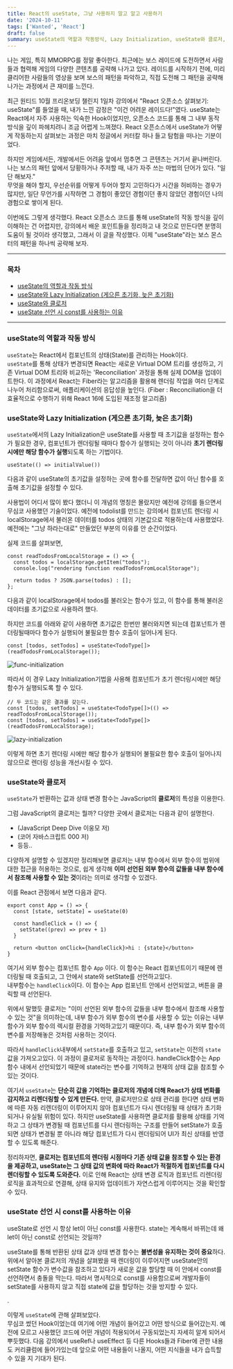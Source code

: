 ```yaml
---
title: React의 useState, 그냥 사용하지 말고 알고 사용하기
date: '2024-10-11'
tags: ['Wanted', 'React']
draft: false
summary: useState의 역할과 작동방식, Lazy Initialization, useState와 클로저, useState 선언 시 const를 사용하는 이유 등 정리. 평소에 무심코 사용했던 useState를 살펴보자.
---
```


나는 게임, 특히 MMORPG를 정말 좋아한다.
최근에는 보스 레이드에 도전하면서 사람들과 협력해 게임의 다양한 콘텐츠를 공략해 나가고 있다.
레이드를 시작하기 전에, 미리 클리어한 사람들의 영상을 보며 보스의 패턴을 파악하고,
직접 도전해 그 패턴을 공략해 나가는 과정에서 큰 재미를 느낀다.

최근 원티드 10월 프리온보딩 챌린지 1일차 강의에서 "React 오픈소스 살펴보기: useState"를 들었을 때,
내가 느낀 감정은 "이건 어려운 레이드다!"였다.
useState는 React에서 자주 사용하는 익숙한 Hook이었지만,
오픈소스 코드를 통해 그 내부 동작 방식을 깊이 파헤치려니 조금 어렵게 느껴졌다.
React 오픈소스에서 useState가 어떻게 작동하는지 살펴보는 과정은 마치 정글에서 커터칼 하나 들고 탐험을 떠나는 기분이었다.

하지만 게임에서든, 개발에서든 어려움 앞에서 멈추면 그 콘텐츠는 거기서 끝나버린다.
나는 보스의 패턴 앞에서 당황하거나 주저할 때, 내가 자주 쓰는 마법의 단어가 있다. "일단 해보자."  
무엇을 해야 할지, 우선순위를 어떻게 두어야 할지 고민하다가 시간을 허비하는 경우가 많지만,
일단 무언가를 시작하면 그 경험이 좋았던 경험이던 좋지 않았던 경험이던 나의 경험으로 쌓이게 된다.

이번에도 그렇게 생각했다. React 오픈소스 코드를 통해 useState의 작동 방식을 깊이 이해하는 건 어렵지만,
강의에서 배운 포인트들을 정리하고 내 것으로 만든다면 분명히 도움이 될 것이라 생각했고, 그래서 이 글을 작성했다.
이제 "useState"라는 보스 몬스터의 패턴을 하나씩 공략해 보자.

---

### 목차

- [useState의 역할과 작동 방식](#usestate의-역할과-작동-방식)
- [useState와 Lazy Initialization (게으른 초기화, 늦은 초기화)](#usestate와-lazy-initialization-게으른-초기화-늦은-초기화)
- [useState와 클로저](#usestate와-클로저)
- [useState 선언 시 const를 사용하는 이유](#usestate-선언-시-const를-사용하는-이유)

---

### useState의 역할과 작동 방식

`useState`는 React에서 컴포넌트의 상태(State)를 관리하는 Hook이다.  
`useState`를 통해 상태가 변경되면 React는 새로운 Virtual DOM 트리를 생성하고,
기존 Virtual DOM 트리와 비교하는 'Reconciliation' 과정을 통해 실제 DOM을 업데이트한다.
이 과정에서 React는 Fiber라는 알고리즘을 활용해 렌더링 작업을 여러 단계로 나누어 처리함으로써,
애플리케이션의 응답성을 높인다. (Fiber : Reconciliation을 더 효율적으로 수행하기 위해 React 16에 도입된 재조정 알고리즘)

### useState와 Lazy Initialization (게으른 초기화, 늦은 초기화)

`useState`에서의 Lazy Initialization은 useState를 사용할 때 초기값을 설정하는 함수가 필요한 경우,
컴포넌트가 렌더링될 때마다 함수가 실행되는 것이 아니라 <b>초기 렌더링 시에만 해당 함수가 실행</b>되도록 하는 기법이다.

```
useState(() => initialValue())
```

다음과 같이 useState의 초기값을 설정하는 곳에 함수를 전달하면 값이 아닌 함수를 호출해 초기값을 설정할 수 있다.

사용법이 어디서 많이 봤다 했더니 이 개념의 명칭은 몰랐지만 예전에 강의를 들으면서 무심코 사용했던 기술이었다.
예전에 todolist를 만드는 강의에서 컴포넌트 렌더링 시 localStorage에서 불러온 데이터를 todos 상태의 기본값으로 적용하는데 사용했었다.
예전에는 "그냥 하라는대로" 만들었던 부분의 이유를 안 순간이었다.

실제 코드를 살펴보면,

```
const readTodosFromLocalStorage = () => {
  const todos = localStorage.getItem("todos");
  console.log("rendering function readTodosFromLocalStorage");

  return todos ? JSON.parse(todos) : [];
};
```

다음과 같이 localStorage에서 todos를 불러오는 함수가 있고, 이 함수를 통해 불러온 데이터를 초기값으로 사용하려 했다.

하지만 코드를 아래와 같이 사용하면 초기값은 한번만 불러와지면 되는데 컴포넌트가 렌더링될때마다 함수가 실행되어
불필요한 함수 호출이 일어나게 된다.

```
const [todos, setTodos] = useState<TodoType[]>(readTodosFromLocalStorage());
```

![func-initialization](https://github.com/user-attachments/assets/1588c525-c75e-4c23-8808-17dba99573aa)

따라서 이 경우 Lazy Initialization기법을 사용해 컴포넌트가 초기 렌더링시에만 해당 함수가 실행되도록 할 수 있다.

```
// 두 코드는 같은 결과를 갖는다.
const [todos, setTodos] = useState<TodoType[]>(() => readTodosFromLocalStorage());
const [todos, setTodos] = useState<TodoType[]>(readTodosFromLocalStorage);
```

![lazy-initialization](https://github.com/user-attachments/assets/0b5f01d2-cbd9-4625-8abe-ef719fd6df87)

이렇게 하면 초기 렌더링 시에만 해당 함수가 실행되어 불필요한 함수 호출이 일어나지 않으므로 렌더링 성능을 개선시킬 수 있다.

### useState와 클로저

`useState`가 반환하는 값과 상태 변경 함수는 JavaScript의 <b>클로저</b>의 특성을 이용한다.

그럼 JavaScript의 클로저는 뭘까? 다양한 곳에서 클로저는 다음과 같이 설명한다.

- (JavaScript Deep Dive 이웅모 저)
- (코어 자바스크립트 000 저)
- 등등..

다양하게 설명할 수 있겠지만 정리해보면 클로저는 내부 함수에서 외부 함수의 범위에 대한 접근을 허용하는 것으로,
쉽게 생각해 <b>이미 선언된 외부 함수의 값들을 내부 함수에서 참조해 사용할 수 있는 것</b>이라는 의미로 생각할 수 있겠다.

이를 React 관점에서 보면 다음과 같다.

```
export const App = () => {
  const [state, setState] = useState(0)

  const handleClick = () => {
    setState((prev) => prev + 1)
  }

  return <button onClick={handleClick}>hi : {state}</button>
}
```

여기서 외부 함수는 컴포넌트 함수 `App` 이다. 이 함수는 React 컴포넌트이기 때문에 렌더링될 때 호출되고,
그 안에서 state와 setState를 선언하고있다.  
내부함수는 `handleClick`이다. 이 함수는 App 컴포넌트 안에서 선언되었고, 버튼을 클릭할 때 선언된다.

위에서 말했듯 클로저는 "이미 선언된 외부 함수의 값들을 내부 함수에서 참조해 사용할 수 있는 것"을 의미하는데,
내부 함수가 외부 함수의 변수를 사용할 수 있는 이유는 내부 함수가 외부 함수의 렉시컬 환경을 기억하고있기 때문이다.
즉, 내부 함수가 외부 함수의 변수를 저장해놓은 것처럼 사용하는 것이다.

따라서 `handleClick`내부에서 `setState`를 호출하고 있고, `setState`는 이전의 `state`값을 가져오고있다.
이 과정이 클로저로 동작하는 과정이다. handleClick함수는 App함수 내에서 선언되었기 때문에 state라는 변수를 기억하고
현재의 상태 값을 참조할 수 있는 것이다.

여기서 `useState`는 <b>단순히 값을 기억하는 클로저의 개념에 더해 React가 상태 변화를 감지하고 리렌더링할 수 있게 만든다.</b>
만약, 클로저만으로 상태 관리를 한다면 상태 변화에 따른 자동 리렌더링이 이루어지지 않아 컴포넌트가 다시 렌더링될 때
상태가 초기화되거나 유실될 위험이 있다. 하지만 useState를 사용하면 클로저를 활용해 상태를 기억하고
그 상태가 변경될 때 컴포넌트를 다시 렌더링하는 구조를 만들어
setState가 호출되면 상태가 변경될 뿐 아니라 해당 컴포넌트가 다시 렌더링되어 UI가 최신 상태를 반영할 수 있도록 해준다.

정리하자면, <b>클로저는 컴포넌트의 렌더링 시점마다 기존 상태 값을 참조할 수 있는 환경을 제공하고,
useState는 그 상태 값의 변화에 따라 React가 적절하게 컴포넌트를 다시 렌더링할 수 있도록 도와준다.</b>
이로 인해 React는 상태 변경 로직과 컴포넌트 리렌더링 로직을 효과적으로 연결해,
상태 유지와 업데이트가 자연스럽게 이루어지는 것을 확인할 수 있다.

### useState 선언 시 const를 사용하는 이유

useState로 선언 시 항상 let이 아닌 const를 사용한다. state는 계속해서 바뀌는데 왜 let이 아닌 const로 선언되는 것일까?

useState를 통해 반환된 상태 값과 상태 변경 함수는 <b>불변성을 유지하는 것이 중요</b>하다.  
위에서 알아본 클로저의 개념을 살펴봤을 때 렌더링이 이루어지면 useState안의 setState 함수가 변수값을 참조하고 있다가
새로운 값을 할당할 때 이 안에서 const를 선언하면서 충돌을 막는다.
따라서 명시적으로 const를 사용함으로써 개발자들이 setState를 사용하지 않고 직접 state에 값을 할당하는 것을 방지할 수 있다.

.

이렇게 `useState`에 관해 살펴보았다.  
무심코 썼던 Hook이었는데 여기에 어떤 개념이 들어갔고 어떤 방식으로 들어갔는지.
예전에 모르고 사용했던 코드에 어떤 개념이 적용되어서 구동되었는지 자세히 알게 되어서 뿌듯했다.
다음 강의에서 useRef나 useEffect 등 다른 Hooks들과 Fiber에 관한 내용도 커리큘럼에 들어가있는데
앞으로 어떤 내용들이 나올지, 어떤 지식들을 내가 습득할 수 있을 지 기대가 된다.
